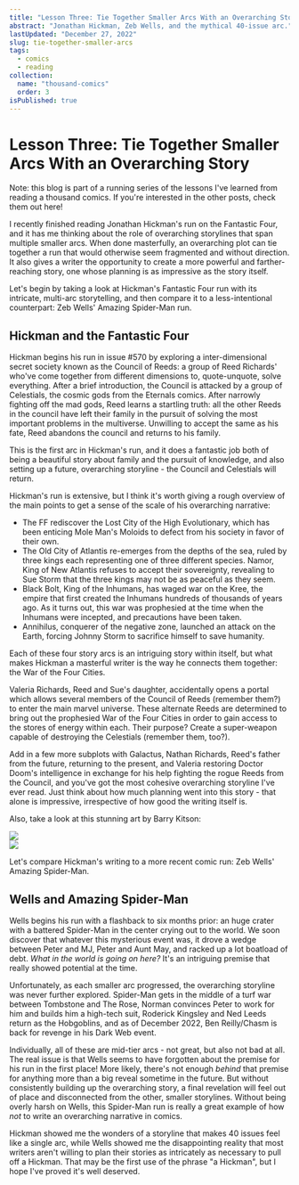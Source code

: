```yaml
---
title: "Lesson Three: Tie Together Smaller Arcs With an Overarching Story"
abstract: "Jonathan Hickman, Zeb Wells, and the mythical 40-issue arc."
lastUpdated: "December 27, 2022"
slug: tie-together-smaller-arcs
tags:
  - comics
  - reading
collection:
  name: "thousand-comics"
  order: 3
isPublished: true
---
```


# Lesson Three: Tie Together Smaller Arcs With an Overarching Story

<Info>

Note: this blog is part of a running series of the lessons I've learned from reading a thousand comics. If you're interested in the other posts, check them out <Link href="/blog/lessons-from-reading-a-thousand-comics" >here</Link>!

</Info>

I recently finished reading Jonathan Hickman's run on the Fantastic Four, and it has me thinking about the role of overarching storylines that span multiple smaller arcs. When done masterfully, an overarching plot can tie together a run that would otherwise seem fragmented and without direction. It also gives a writer the opportunity to create a more powerful and farther-reaching story, one whose planning is as impressive as the story itself.

Let's begin by taking a look at Hickman's Fantastic Four run with its intricate, multi-arc storytelling, and then compare it to a less-intentional counterpart: Zeb Wells' Amazing Spider-Man run.

## Hickman and the Fantastic Four

Hickman begins his run in issue #570 by exploring a inter-dimensional secret society known as the Council of Reeds: a group of Reed Richards' who've come together from different dimensions to, quote-unquote, solve everything. After a brief introduction, the Council is attacked by a group of Celestials, the cosmic gods from the Eternals comics. After narrowly fighting off the mad gods, Reed learns a startling truth: all the other Reeds in the council have left their family in the pursuit of solving the most important problems in the multiverse. Unwilling to accept the same as his fate, Reed abandons the council and returns to his family.

This is the first arc in Hickman's run, and it does a fantastic job both of being a beautiful story about family and the pursuit of knowledge, and also setting up a future, overarching storyline - the Council and Celestials will return.

Hickman's run is extensive, but I think it's worth giving a rough overview of the main points to get a sense of the scale of his overarching narrative:

- The FF rediscover the Lost City of the High Evolutionary, which has been enticing Mole Man's Moloids to defect from his society in favor of their own.
- The Old City of Atlantis re-emerges from the depths of the sea, ruled by three kings each representing one of three different species. Namor, King of New Atlantis refuses to accept their sovereignty, revealing to Sue Storm that the three kings may not be as peaceful as they seem.
- Black Bolt, King of the Inhumans, has waged war on the Kree, the empire that first created the Inhumans hundreds of thousands of years ago. As it turns out, this war was prophesied at the time when the Inhumans were incepted, and precautions have been taken.
- Annihilus, conquerer of the negative zone, launched an attack on the Earth, forcing Johnny Storm to sacrifice himself to save humanity.

Each of these four story arcs is an intriguing story within itself, but what makes Hickman a masterful writer is the way he connects them together: the War of the Four Cities.

Valeria Richards, Reed and Sue's daughter, accidentally opens a portal which allows several members of the Council of Reeds (remember them?) to enter the main marvel universe. These alternate Reeds are determined to bring out the prophesied War of the Four Cities in order to gain access to the stores of energy within each. Their purpose? Create a super-weapon capable of destroying the Celestials (remember them, too?).

Add in a few more subplots with Galactus, Nathan Richards, Reed's father from the future, returning to the present, and Valeria restoring Doctor Doom's intelligence in exchange for his help fighting the rogue Reeds from the Council, and you've got the most cohesive overarching storyline I've ever read. Just think about how much planning went into this story - that alone is impressive, irrespective of how good the writing itself is.

Also, take a look at this stunning art by Barry Kitson:

<img src="/blog/galactus.jpg" className="image-medium" />
<div className="divider" />
<img src="/blog/celestials.jpg" className="image-medium" />

Let's compare Hickman's writing to a more recent comic run: Zeb Wells' Amazing Spider-Man.

## Wells and Amazing Spider-Man

Wells begins his run with a flashback to six months prior: an huge crater with a battered Spider-Man in the center crying out to the world. We soon discover that whatever this mysterious event was, it drove a wedge between Peter and MJ, Peter and Aunt May, and racked up a lot boatload of debt. _What in the world is going on here?_ It's an intriguing premise that really showed potential at the time.

Unfortunately, as each smaller arc progressed, the overarching storyline was never further explored. Spider-Man gets in the middle of a turf war between Tombstone and The Rose, Norman convinces Peter to work for him and builds him a high-tech suit, Roderick Kingsley and Ned Leeds return as the Hobgoblins, and as of December 2022, Ben Reilly/Chasm is back for revenge in his Dark Web event.

Individually, all of these are mid-tier arcs - not great, but also not bad at all. The real issue is that Wells seems to have forgotten about the premise for his run in the first place! More likely, there's not enough _behind_ that premise for anything more than a big reveal sometime in the future. But without consistently building up the overarching story, a final revelation will feel out of place and disconnected from the other, smaller storylines. Without being overly harsh on Wells, this Spider-Man run is really a great example of how _not_ to write an overarching narrative in comics.

Hickman showed me the wonders of a storyline that makes 40 issues feel like a single arc, while Wells showed me the disappointing reality that most writers aren't willing to plan their stories as intricately as necessary to pull off a Hickman. That may be the first use of the phrase "a Hickman", but I hope I've proved it's well deserved.

